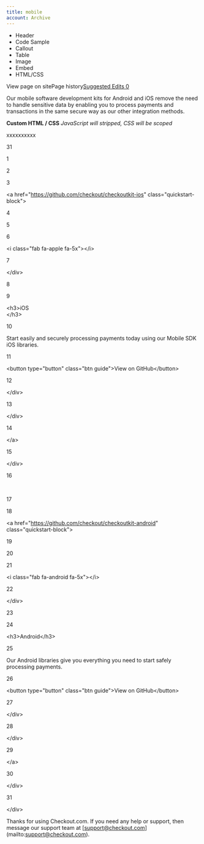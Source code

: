 ```yaml
---
title: mobile
account: Archive
---
```


*   Header
*   Code Sample
*   Callout
*   Table
*   Image
*   Embed
*   HTML/CSS

View page on sitePage history[Suggested Edits 0](/project/checkoutdocs-legacy/v1.9/suggested)

Our mobile software development kits for Android and iOS remove the need to handle sensitive data by enabling you to process payments and transactions in the same secure way as our other integration methods. 

**Custom HTML / CSS** _JavaScript will stripped, CSS will be scoped_

xxxxxxxxxx

31

1

<div class\="row"\>

2

 <div class\="col-xs-12 col-sm-12 col-md-6 col-lg-6 guide-margin"\>

3

 <a href\="https://github.com/checkout/checkoutkit-ios" class\="quickstart-block"\>

4

 <div class\="display-guides-full"\>

5

 <div class\="quickstart-img-guides"\>

6

<i class\="fab fa-apple fa-5x"\></i\>

7

 </div\>

8

 <div class\="quickstart-text"\>

9

 <h3\>iOS<br/></h3\>

10

 <p class\="quickstart-p"\>Start easily and securely processing payments today using our Mobile SDK iOS libraries.</p\>

11

 <button type\="button" class\="btn guide"\>View on GitHub</button\>

12

 </div\>

13

 </div\>

14

 </a\>

15

 </div\>

16

​

17

 <div class\="col-xs-12 col-sm-12 col-md-6 guide-margin"\>

18

 <a href\="https://github.com/checkout/checkoutkit-android" class\="quickstart-block"\>

19

 <div class\="display-guides-full"\>

20

 <div class\="quickstart-img-guides"\>

21

<i class\="fab fa-android fa-5x"\></i\>

22

 </div\>

23

 <div class\="quickstart-text"\>

24

 <h3\>Android</h3\>

25

 <p class\="quickstart-p"\>Our Android libraries give you everything you need to start safely processing payments.</p\>

26

 <button type\="button" class\="btn guide"\>View on GitHub</button\>

27

 </div\>

28

 </div\>

29

 </a\>

30

 </div\>

31

</div\>

Thanks for using Checkout.com. If you need any help or support, then message our support team at \[support@checkout.com\](mailto:support@checkout.com).